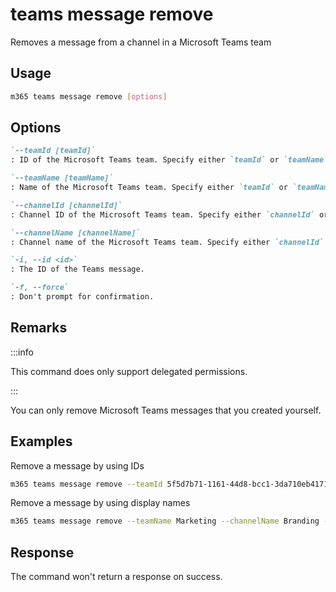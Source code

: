 
# teams message remove

Removes a message from a channel in a Microsoft Teams team

## Usage

```sh
m365 teams message remove [options]
```

## Options

```md definition-list
`--teamId [teamId]`
: ID of the Microsoft Teams team. Specify either `teamId` or `teamName` but not both.

`--teamName [teamName]`
: Name of the Microsoft Teams team. Specify either `teamId` or `teamName` but not both.

`--channelId [channelId]`
: Channel ID of the Microsoft Teams team. Specify either `channelId` or `channelName` but not both.

`--channelName [channelName]`
: Channel name of the Microsoft Teams team. Specify either `channelId` or `channelName` but not both.

`-i, --id <id>`
: The ID of the Teams message.

`-f, --force`
: Don't prompt for confirmation.  
```

<Global />

## Remarks


:::info

This command does only support delegated permissions.  

:::

You can only remove Microsoft Teams messages that you created yourself.

## Examples

Remove a message by using IDs

```sh
m365 teams message remove --teamId 5f5d7b71-1161-44d8-bcc1-3da710eb4171 --channelId 19:4a95f7d8db4c4e7fae857bcebe0623e6@thread.tacv2 --id 1540747442203
```

Remove a message by using display names

```sh
m365 teams message remove --teamName Marketing --channelName Branding --id 1540747442203
```

## Response

The command won't return a response on success.

